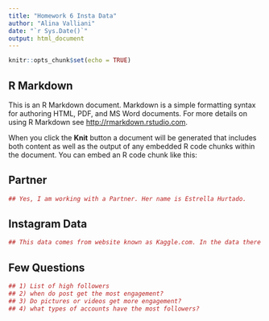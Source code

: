 ```yaml
---
title: "Homework 6 Insta Data"
author: "Alina Valliani"
date: "`r Sys.Date()`"
output: html_document
---
```


```r
knitr::opts_chunk$set(echo = TRUE)
```

## R Markdown

This is an R Markdown document. Markdown is a simple formatting syntax for authoring HTML, PDF, and MS Word documents. For more details on using R Markdown see <http://rmarkdown.rstudio.com>.

When you click the **Knit** button a document will be generated that includes both content as well as the output of any embedded R code chunks within the document. You can embed an R code chunk like this:

## Partner
```r
## Yes, I am working with a Partner. Her name is Estrella Hurtado. 
```

## Instagram Data
```r
## This data comes from website known as Kaggle.com. In the data there is information about username, followers, following, likes, comments and location. Something interesting about this data is that it has a large sample of diffrent accounts where we can draw assumptions about patterns seen in the engagement scores.  
```

## Few Questions
```r

## 1) List of high followers
## 2) when do post get the most engagement? 
## 3) Do pictures or videos get more engagement? 
## 4) what types of accounts have the most followers?


```

